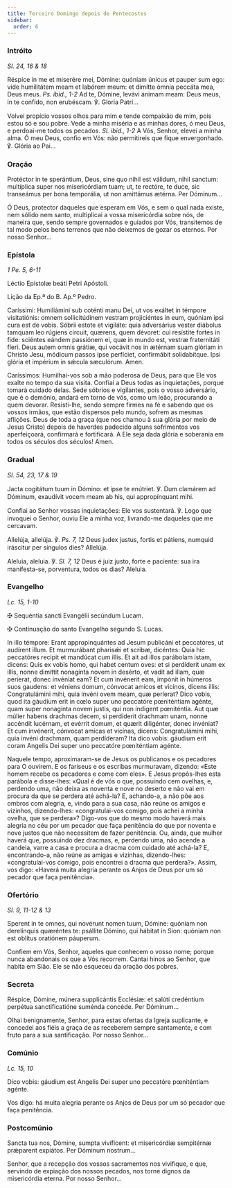 ```yaml
---
title: Terceiro Domingo depois de Pentecostes
sidebar:
  order: 6
---
```


### Intróito

<em>Sl. 24, 16 & 18</em>

<div class="side-by-side not-content">

Réspice in me et miserére mei, Dómine: quóniam únicus et pauper sum ego: vide humilitátem meam et labórem meum: et dimítte ómnia peccáta mea, Deus meus. <em>Ps. ibid., 1-2</em> Ad te, Dómine, levávi ánimam meam: Deus meus, in te confído, non erubéscam. ℣. Gloria Patri...

Volvei propício vossos olhos para mim e tende compaixão de mim, pois estou só e sou pobre. Vede a minha miséria e as minhas dores, ó meu Deus, e perdoai-me todos os pecados. <em>Sl. ibid., 1-2</em> A Vós, Senhor, elevei a minha alma. Ó meu Deus, confio em Vós: não permitireis que fique envergonhado. ℣. Glória ao Pai...

</div>

### Oração

<div class="side-by-side not-content">

Protéctor in te sperántium, Deus, sine quo nihil est válidum, nihil sanctum: multíplica super nos misericórdiam tuam; ut, te rectóre, te duce, sic transeámus per bona temporália, ut non amittámus ætérna. Per Dóminum...

Ó Deus, protector daqueles que esperam em Vós, e sem o qual nada existe, nem sólido nem santo, multiplicai a vossa misericórdia sobre nós, de maneira que, sendo sempre governados e guiados por Vós, transitemos de tal modo pelos bens terrenos que não deixemos de gozar os eternos. Por nosso Senhor...

</div>

### Epístola

<em>1 Pe. 5, 6-11</em>

<div class="side-by-side not-content">

Léctio Epístolæ beáti Petri Apóstoli.

Lição da Ep.ª do B. Ap.º Pedro.

Caríssimi: Humiliámini sub coténti manu Dei, ut vos exáltet in témpore visitatiónis: omnem sollicitúdinem vestram projiciéntes in eum, quóniam ipsi cura est de vobis. Sóbrii estote et vigiláte: quia adversárius vester diábolus tamquam leo rúgiens circuit, quærens, quem dévoret: cui resístite fortes in fide: sciéntes eándem passiónem ei, quæ in mundo est, vestræ fraternitáti fíeri. Deus autem omnis grátiæ, qui vocávit nos in ætérnam suam glóriam in Christo Jesu, módicum passos ipse perfíciet, confirmábit solidabítque. Ipsi glória et impérium in sǽcula sæculórum. Amen.

Caríssimos: Humilhai-vos sob a mão poderosa de Deus, para que Ele vos exalte no tempo da sua visita. Confiai a Deus todas as inquietações, porque tomará cuidado delas. Sede sóbrios e vigilantes, pois o vosso adversário, que é o demónio, andará em torno de vós, como um leão, procurando a quem devorar. Resisti-lhe, sendo sempre firmes na fé e sabendo que os vossos irmãos, que estão dispersos pelo mundo, sofrem as mesmas aflições. Deus de toda a graça (que nos chamou à sua glória por meio de Jesus Cristo) depois de haverdes padecido alguns sofrimentos vos aperfeiçoará, confirmará e fortificará. A Ele seja dada glória e soberania em todos os séculos dos séculos! Amen.

</div>

### Gradual

<em>Sl. 54, 23, 17 & 19</em>

<div class="side-by-side not-content">

Jacta cogitátum tuum in Dómino: et ipse te enútriet. ℣. Dum clamárem ad Dóminum, exaudívit vocem meam ab his, qui appropínquant mihi.

Confiai ao Senhor vossas inquietações: Ele vos sustentará. ℣. Logo que invoquei o Senhor, ouviu Ele a minha voz, livrando-me daqueles que me cercavam.

Allelúja, allelúja. ℣. <em>Ps. 7, 12</em> Deus judex justus, fortis et pátiens, numquid iráscitur per síngulos dies? Allelúja.

Aleluia, aleluia. ℣. <em>Sl. 7, 12</em> Deus é juiz justo, forte e paciente: sua ira manifesta-se, porventura, todos os dias? Aleluia.

</div>

### Evangelho

<em>Lc. 15, 1-10</em>

<div class="side-by-side not-content">

<span class="cross text-red-500">✠</span> Sequéntia sancti Evangélii secúndum Lucam.

<span class="cross text-red-500">✠</span> Continuação do santo Evangelho segundo
S. Lucas.

In illo témpore: Erant appropinquántes ad Jesum publicáni et peccatóres, ut audírent illum. Et murmurábant pharisǽi et scribæ, dicéntes: Quia hic peccatóres recipit et mandúcat cum illis. Et ait ad illos parábolam istam, dicens: Quis ex vobis homo, qui habet centum oves: et si perdíderit unam ex illis, nonne dimíttit nonagínta novem in desérto, et vadit ad illam, quæ períerat, donec invéniat eam? Et cum invénerit eam, impónit in húmeros suos gaudens: et véniens domum, cónvocat amícos et vicínos, dicens illis: Congratulámini mihi, quia invéni ovem meam, quæ períerat? Dico vobis, quod ita gáudium erit in cœlo super uno peccatóre pœniténtiam agénte, quam super nonagínta novem justis, qui non índigent pœniténtia. Aut quæ múlier habens drachmas decem, si perdíderit drachmam unam, nonne accéndit lucérnam, et evérrit domum, et quærit diligénter, donec invéniat? Et cum invénerit, cónvocat amícas et vicínas, dicens: Congratulámini mihi, quia invéni drachmam, quam perdíderam? Ita dico vobis: gáudium erit coram Angelis Dei super uno peccatóre pœniténtiam agénte.

Naquele tempo, aproximaram-se de Jesus os publicanos e os pecadores para O ouvirem. E os fariseus e os escribas murmuravam, dizendo: «Este homem recebe os pecadores e come com eles». E Jesus propôs-lhes esta parábola e disse-lhes: «Qual é de vós o que, possuindo cem ovelhas, e, perdendo uma, não deixa as noventa e nove no deserto e não vai em procura da que se perdera até achá-la? E, achando-a, a não põe aos ombros com alegria, e, vindo para a sua casa, não reúne os amigos e vizinhos, dizendo-lhes: «congratulai-vos comigo, pois achei a minha ovelha, que se perdera»? Digo-vos que do mesmo modo haverá mais alegria no céu por um pecador que faça penitência do que por noventa e nove justos que não necessitem de fazer penitência. Ou, ainda, que mulher haverá que, possuindo dez dracmas, e, perdendo uma, não acende a candeia, varre a casa e procura a dracma com cuidado até achá-la? E, encontrando-a, não reúne as amigas e vizinhas, dizendo-lhes: «congratulai-vos comigo, pois encontrei a dracma que perdera?». Assim, vos digo: «Haverá muita alegria perante os Anjos de Deus por um só pecador que faça penitência».

</div>

### Ofertório

<em>Sl. 9, 11-12 & 13</em>

<div class="side-by-side not-content">

Sperent in te omnes, qui novérunt nomen tuum, Dómine: quóniam non derelínquis quæréntes te: psállite Dómino, qui hábitat in Sion: quóniam non est oblítus oratiónem páuperum.

Confiem em Vós, Senhor, aqueles que conhecem o vosso nome; porque nunca abandonais os que a Vós recorrem. Cantai hinos ao Senhor, que habita em Sião. Ele se não esqueceu da oração dos pobres.

</div>

### Secreta

<div class="side-by-side not-content">

Réspice, Dómine, múnera supplicántis Ecclésiæ: et salúti credéntium perpétua sanctificatióne suménda concéde. Per Dóminum...

Olhai benignamente, Senhor, para estas ofertas da Igreja suplicante, e concedei aos fiéis a graça de as receberem sempre santamente, e com fruto para a sua santificação. Por nosso Senhor...

</div>

### Comúnio

<em>Lc. 15, 10</em>

<div class="side-by-side not-content">

Dico vobis: gáudium est Angelis Dei super uno peccatóre pœniténtiam agénte.

Vos digo: há muita alegria perante os Anjos de Deus por um só pecador que faça penitência.

</div>

### Postcomúnio

<div class="side-by-side not-content">

Sancta tua nos, Dómine, sumpta vivíficent: et misericórdiæ sempitérnæ prǽparent expiátos. Per Dóminum nostrum...

Senhor, que a recepção dos vossos sacramentos nos vivifique, e que, servindo de expiação dos nossos pecados, nos torne dignos da misericórdia eterna. Por nosso Senhor...

</div>
